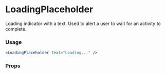 
# LoadingPlaceholder

Loading indicator with a text. Used to alert a user to wait for an activity to complete.

### Usage

```jsx
<LoadingPlaceholder text="Loading..." />
```

### Props

<ArgsTypes of={LoadingPlaceholder} />
